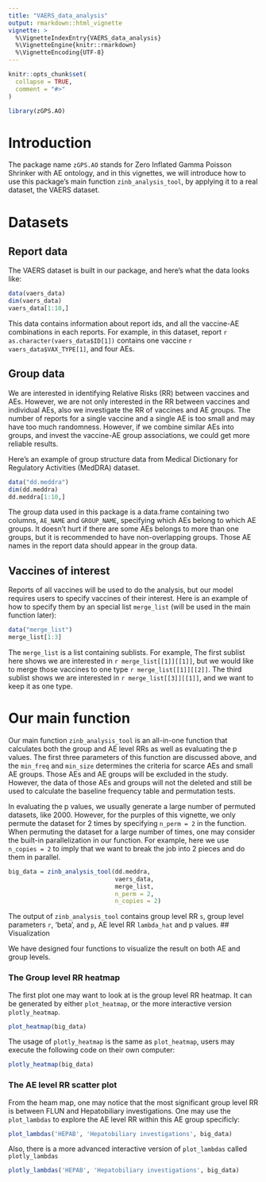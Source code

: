 ---
title: "VAERS_data_analysis"
output: rmarkdown::html_vignette
vignette: >
  %\VignetteIndexEntry{VAERS_data_analysis}
  %\VignetteEngine{knitr::rmarkdown}
  %\VignetteEncoding{UTF-8}
---

```{r, include = FALSE}
knitr::opts_chunk$set(
  collapse = TRUE,
  comment = "#>"
)
```

```{r setup}
library(zGPS.AO)
```

# Introduction

The package name `zGPS.AO` stands for Zero Inflated Gamma Poisson Shrinker with AE ontology, and in this vignettes, we will introduce how to use this package's main function `zinb_analysis_tool`, by applying it to a real dataset, the VAERS dataset. 

# Datasets

## Report data

The VAERS dataset is built in our package, and here's what the data looks like:

```{r}
data(vaers_data)
dim(vaers_data)
vaers_data[1:10,]
```

This data contains information about report ids, and all the vaccine-AE combinations in each reports. For example, in this dataset, report `r as.character(vaers_data$ID[1])` contains one vaccine `r vaers_data$VAX_TYPE[1]`, and four AEs.

## Group data

We are interested in identifying Relative Risks (RR) between vaccines and AEs. However, we are not only interested in the RR between vaccines and individual AEs, also we investigate the RR of vaccines and AE groups. The number of reports for a single vaccine and a single AE is too small and may have too much randomness. However, if we combine similar AEs into groups, and invest the vaccine-AE group associations, we could get more reliable results.

Here's an example of group structure data from Medical Dictionary for Regulatory Activities (MedDRA) dataset.

```{r}
data("dd.meddra")
dim(dd.meddra)
dd.meddra[1:10,]
```

The group data used in this package is a data.frame containing two columns, `AE_NAME` and `GROUP_NAME`, specifying which AEs belong to which AE groups. It doesn't hurt if there are some AEs belongs to more than one groups, but it is recommended to have non-overlapping groups. Those AE names in the report data should appear in the group data. 

## Vaccines of interest

Reports of all vaccines will be used to do the analysis, but our model requires users to specify vaccines of their interest. Here is an example of how to specify them by an special list `merge_list` (will be used in the main function later): 

```{r}
data("merge_list")
merge_list[1:3]
```

The `merge_list` is a list containing sublists. For example, The first sublist here shows we are interested in `r merge_list[[1]][[1]]`, but we would like to merge those vaccines to one type `r merge_list[[1]][[2]]`. The third sublist shows we are interested in `r merge_list[[3]][[1]]`, and we want to keep it as one type. 

# Our main function

Our main function `zinb_analysis_tool` is an all-in-one function that calculates both the group and AE level RRs as well as evaluating the p values. The first three parameters of this function are discussed above, and the `min_freq` and `min_size` determines the criteria for scarce AEs and small AE groups. Those AEs and AE groups will be excluded in the study. However, the data of those AEs and groups will not the deleted and still be used to calculate the baseline frequency table and permutation tests. 

In evaluating the p values, we usually generate a large number of permuted datasets, like 2000. However, for the purples of this vignette, we only permute the dataset for 2 times by specifying `n_perm = 2` in the function. When permuting the dataset for a large number of times, one may consider the built-in parallelization in our function. For example, here we use `n_copies = 2` to imply that we want to break the job into 2 pieces and do them in parallel. 

```{r}
big_data = zinb_analysis_tool(dd.meddra,
                              vaers_data,
                              merge_list,
                              n_perm = 2,
                              n_copies = 2)
```

The output of `zinb_analysis_tool` contains group level RR `s`, group level parameters `r`, 'beta', and `p`, AE level RR `lambda_hat` and p values. 
## Visualization

We have designed four functions to visualize the result on both AE and group levels.

### The Group level RR heatmap

The first plot one may want to look at is the group level RR heatmap. It can be generated by either `plot_heatmap`, or the more interactive version `plotly_heatmap`. 

```{r, warning = FALSE, fig.height = 8, fig.width = 11, out.width = '100%'}
plot_heatmap(big_data)
```

The usage of `plotly_heatmap` is the same as `plot_heatmap`, users may execute the following code on their own computer:

```{r, eval=FALSE}
plotly_heatmap(big_data)
```


### The AE level RR scatter plot

From the heam map, one may notice that the most significant group level RR is between FLUN and Hepatobiliary investigations. One may use the `plot_lambdas` to explore the AE level RR within this AE group specificly:

```{r, fig.height = 6,fig.width=8,out.width = '100%'}
plot_lambdas('HEPAB', 'Hepatobiliary investigations', big_data)
```

Also, there is a more advanced interactive version of `plot_lambdas` called `plotly_lambdas`

```{r, eval=FALSE}
plotly_lambdas('HEPAB', 'Hepatobiliary investigations', big_data)
```



